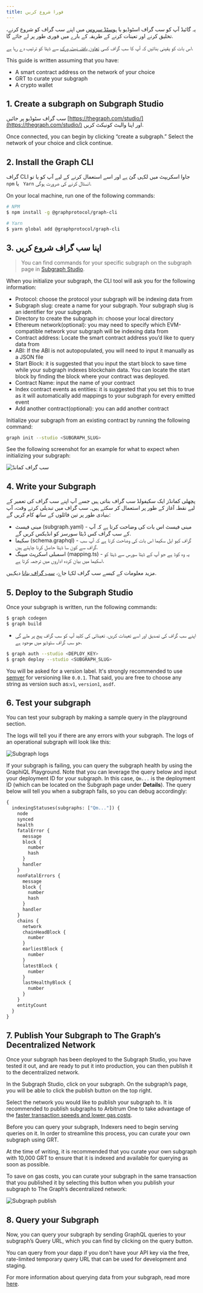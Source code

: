 ```yaml
---
title: فورا شروع کریں
---
```


یہ گائیڈ آپ کو سب گراف اسٹوڈیو یا [ہوسٹڈ سروس](#hosted-service) میں اپنے سب گراف کو شروع کرنے، تخلیق کرنے اور تعینات کرنے کے طریقہ کے بارے میں فوری طور پر لے جائے گا.

اس بات کو یقینی بنائیں کہ آپ کا سب گراف کسی [تعاون یافتہ نیٹ ورک](/developing/supported-networks) سے ڈیٹا کو ترتیب دے رہا ہے.

This guide is written assuming that you have:

- A smart contract address on the network of your choice
- GRT to curate your subgraph
- A crypto wallet

## 1. Create a subgraph on Subgraph Studio

سب گراف سٹوڈیو پر جائیں [https://thegraph.com/studio/](https://thegraph.com/studio/) اور اپنا والیٹ کونیکٹ کریں.

Once connected, you can begin by clicking “create a subgraph.” Select the network of your choice and click continue.

## 2. Install the Graph CLI

گراف CLI جاوا اسکریپٹ میں لکہی گئ ہے اور اسے استعمال کرنے کے لیے آپ کو یا تو `npm` یا ` Yarn` انسٹال کرنے کی ضرورت ہوگی.

On your local machine, run one of the following commands:

```sh
# NPM
$ npm install -g @graphprotocol/graph-cli

# Yarn
$ yarn global add @graphprotocol/graph-cli
```

## 3. اپنا سب گراف شروع کریں

> You can find commands for your specific subgraph on the subgraph page in [Subgraph Studio](https://thegraph.com/studio/).

When you initialize your subgraph, the CLI tool will ask you for the following information:

- Protocol: choose the protocol your subgraph will be indexing data from
- Subgraph slug: create a name for your subgraph. Your subgraph slug is an identifier for your subgraph.
- Directory to create the subgraph in: choose your local directory
- Ethereum network(optional): you may need to specify which EVM-compatible network your subgraph will be indexing data from
- Contract address: Locate the smart contract address you’d like to query data from
- ABI: If the ABI is not autopopulated, you will need to input it manually as a JSON file
- Start Block: it is suggested that you input the start block to save time while your subgraph indexes blockchain data. You can locate the start block by finding the block where your contract was deployed.
- Contract Name: input the name of your contract
- Index contract events as entities: it is suggested that you set this to true as it will automatically add mappings to your subgraph for every emitted event
- Add another contract(optional): you can add another contract

Initialize your subgraph from an existing contract by running the following command:

```sh
graph init --studio <SUBGRAPH_SLUG>
```

See the following screenshot for an example for what to expect when initializing your subgraph:

![سب گراف کمانڈ](/img/subgraph-init-example.png)

## 4. Write your Subgraph

پچھلی کمانڈز ایک سکیفولڈ سب گراف بناتی ہیں جسے آپ اپنے سب گراف کی تعمیر کے لیے نقطہ آغاز کے طور پر استعمال کر سکتے ہیں۔ سب گراف میں تبدیلی کرتے وقت، آپ بنیادی طور پر تین فائلوں کے ساتھ کام کریں گے:

- مینی فیسٹ (subgraph.yaml) - مینی فیسٹ اس بات کی وضاحت کرتا ہے کہ آپ کے سب گراف کس ڈیٹا سورسز کو انڈیکس کریں گے.
- سکیما (schema.graphql) - گراف کیو ایل سکیما اس بات کی وضاحت کرتا ہے کہ آپ سب گراف سے کون سا ڈیٹا حاصل کرنا چاہتے ہیں.
- اسمبلی اسکرپٹ میپنگ (mapping.ts) - یہ وہ کوڈ ہے جو آپ کے ڈیٹا سورس سے ڈیٹا کو اسکیما میں بیان کردہ اداروں میں ترجمہ کرتا ہے.

مزید معلومات کے کیسے سب گراف لکہا جاۓ، [سب گراف بنانا](/developing/creating-a-subgraph) دیکہیں.

## 5. Deploy to the Subgraph Studio

Once your subgraph is written, run the following commands:

```sh
$ graph codegen
$ graph build
```

- اپنے سب گراف کی تصدیق اور اسے تعینات کریں. تعیناتی کی کلید آپ کو سب گراف پیج پر ملے گی جو سب گراف سٹوڈیو میں موجود ہے.

```sh
$ graph auth --studio <DEPLOY_KEY>
$ graph deploy --studio <SUBGRAPH_SLUG>
```

You will be asked for a version label. It's strongly recommended to use [semver](https://semver.org/) for versioning like `0.0.1`. That said, you are free to choose any string as version such as:`v1`, `version1`, `asdf`.

## 6. Test your subgraph

You can test your subgraph by making a sample query in the playground section.

The logs will tell you if there are any errors with your subgraph. The logs of an operational subgraph will look like this:

![Subgraph logs](/img/subgraph-logs-image.png)

If your subgraph is failing, you can query the subgraph health by using the GraphiQL Playground. Note that you can leverage the query below and input your deployment ID for your subgraph. In this case, `Qm...` is the deployment ID (which can be located on the Subgraph page under **Details**). The query below will tell you when a subgraph fails, so you can debug accordingly:

```graphql
{
  indexingStatuses(subgraphs: ["Qm..."]) {
    node
    synced
    health
    fatalError {
      message
      block {
        number
        hash
      }
      handler
    }
    nonFatalErrors {
      message
      block {
        number
        hash
      }
      handler
    }
    chains {
      network
      chainHeadBlock {
        number
      }
      earliestBlock {
        number
      }
      latestBlock {
        number
      }
      lastHealthyBlock {
        number
      }
    }
    entityCount
  }
}
```

## 7. Publish Your Subgraph to The Graph’s Decentralized Network

Once your subgraph has been deployed to the Subgraph Studio, you have tested it out, and are ready to put it into production, you can then publish it to the decentralized network.

In the Subgraph Studio, click on your subgraph. On the subgraph’s page, you will be able to click the publish button on the top right.

Select the network you would like to publish your subgraph to. It is recommended to publish subgraphs to Arbitrum One to take advantage of the [faster transaction speeds and lower gas costs](/arbitrum/arbitrum-faq).

Before you can query your subgraph, Indexers need to begin serving queries on it. In order to streamline this process, you can curate your own subgraph using GRT.

At the time of writing, it is recommended that you curate your own subgraph with 10,000 GRT to ensure that it is indexed and available for querying as soon as possible.

To save on gas costs, you can curate your subgraph in the same transaction that you published it by selecting this button when you publish your subgraph to The Graph’s decentralized network:

![Subgraph publish](/img/publish-and-signal-tx.png)

## 8. Query your Subgraph

Now, you can query your subgraph by sending GraphQL queries to your subgraph’s Query URL, which you can find by clicking on the query button.

You can query from your dapp if you don't have your API key via the free, rate-limited temporary query URL that can be used for development and staging.

For more information about querying data from your subgraph, read more [here](../querying/querying-the-graph/).
